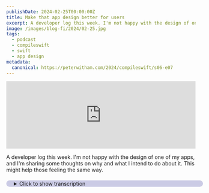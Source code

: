 ```yaml
---
publishDate: 2024-02-25T00:00:00Z
title: Make that app design better for users
excerpt: A developer log this week. I'm not happy with the design of one of my apps, and I'm sharing some thoughts on why and what I intend to do about it. This might help those feeling the same way.
image: /images/blog-fi/2024/02-25.jpg
tags:
  - podcast
  - compileswift
  - swift
  - app design
metadata:
  canonical: https://peterwitham.com/2024/compileswift/s06-e07
---
```


<iframe width="100%" height="180" frameborder="no" scrolling="no" seamless="" src="https://share.transistor.fm/e/5abfe104"></iframe>

<Player/>

A developer log this week. I'm not happy with the design of one of my apps, and I'm sharing some thoughts on why and what I intend to do about it. This might help those feeling the same way.

<details>
  <summary
      style="
     margin-top: 20px;
     margin-bottom: 80px;
     padding-left: 20px;
     border-radius: 10px;
     border-width: 1px;
     border-color: rgb(255,255,255,0.2);
     width: 100%;
     background-color: rgb(0, 0, 128, 0.2);
"
  >Click to show transcription</summary>

 #### Transcription
  Welcome to another episode of the Compile Swift podcast. I'm your host, Peter Witham. You can find myself and this podcast to CompileSwift.com. This one's a developer journal update this week. A few things bothering me that I've been working on this week and I thought I'd share with you all. one of them is a topic that we have touched on before, but I think it's always worth talking about again. And that is. Knowing when to pivot on your app now, I don't mean just completely go in a new direction. But I think that becomes a point where you feel like either the design of your app or the functionality. Or something else? 

There's just something about your app. That's not right. It's not really resonating with the users. And. It just feels uncomfortable. And I think that  once you put an app out there and it's been a V1 or it's been a. A dot release for a while. And you see somewhere along the way, it's just not working right now. 

That may be just a gut feeling or it may be metrics that you follow and. Tell you that. Either nobody's using it or just the same people from the previous version. And there's no growth  or anything along those lines, but it all comes down to that thing of just knowing something's wrong. 

Or something just doesn't feel. The way you intended it to be, or your users want it to be, if you're lucky enough that your users give you feedback. And that's what I want to talk about here. I have an app. That's a job. finder tracker. You'll find it in the. App store. It's a paid app. Very minimal. One of those 99 cent things. And. I was undecided when I bought it out at first. 

And I'll put a link in the show notes. I think I have an episode out there on this. About whether to charge for it or to do it for free. And some folks have purchased the app, but not many. There's something about it. That's just bothering me. And I think what it is. I think the functionality is there for what is intended, but the design is not quite right. And when I came up with the original designs. I wanted to do something different, make it stand out a little bit. 

You can see that from the screenshots in the app store. On the app store page, but there's something about, I think it's the color palette that's bothering me now. It's one of those classic things, we've all been there,  seemed like a good idea at the time. And then  you've lived with it for awhile. 

And now you're thinking. Gosh, I really hate those colors.  I think we've all been there. And I think that's where I'm at. And so what I'm actually thinking of doing is doing an experiment. But an experiment that won't hurt the users and what I'm going to do is. I'm going to tweak. The look of it. 

I'm probably going to strip it back to a lot of.  Conventional. I don't want to say matching the HIG, the human interface guidelines because it does. But more case of bringing it back to conventional color palettes. And removing some of the custom colors and backgrounds that I have in there. 

I liked the backgrounds because they help. The content pop out in the app where you want it to. And so I'll probably keep it, but might change it a little bit. But I may change the UI controls.  Of course it has a light and dark interface, just like most apps do these days.  And certainly something you should be thinking about and certainly doing, but I think I'm going to go revisit it. 

I've been playing around with a few things and I just think it's something I need to do. Now, originally I was going to transition the app over to SwiftData. Is currently using CoreData and CloudKit. For sync and across apps, that's all working fine. But I think. I'm going to hold off on, moving it over to SwiftData. Not because I think SwiftData is not ready for it it's not a particularly complicated model in the app or anything like that. But because I think I need to address this. Essentially usability. Features first, and those will determine pretty much the future of the app as far as. Whether it keeps going and where it goes from there. 

But I think that I need to address that first because ultimately it's that thing of. Users don't care how the data is stored or manipulated or worked under the hood. Only us as developers do. And so if you think that you've got a user facing problem, like an interface issue, That's what you've got to deal with first. If everything under the hood is doing what it should and how it should. That should not be your priority if you've got other problems, because that's just stuff that bothers us as developers and. That kind of feels like where it's at. I have a feature that I wanted to release next, which was the notifications. Where you could say, Hey, remind me in one day, seven days, 30 days to follow up on this job application. And I'm not sure if I'm going to include that in this next. Update. Because  again, this is a new feature. 

I think it's valuable to users. But I feel like this problem with. 

The look of the app is more important. And so I'm going to do that first. And I also feel. I don't want to say it's an easy win. But it's a lot easier to change things like color palettes and layouts than it is to  dive under the hood and touch things that you know, are not broken and create new things that could become broken.

And that's another thing right. There is you should really stage. In a priority order, that, that seems right for the situation. And what the, what you think is correct is the developer and the owner of the app. To look at it and go, okay, what's the priorities, what's the things I need to do first. 

And it should always be things that you think of bothering the user. Not the internals under the hood, unless there's a very good reason. Like I say, something broken, something like that. So that's what I think I'm going to do. I'm not sure how long it's going to take me because. By all reasoning, it shouldn't take long, but obviously just like everybody else, I have other projects that I'm working on as well. I feel like this one is overdue. 

I wanted to get a new update out for the app. Way before now and haven't, and that's on me. And I take the responsibility for that. And certain amount of procrastination on my part. I admit that too. And  I've had a lot of game related stuff that I wanted to do with endless hurdles and that's all out the way in a shipped now, including the game center stuff that I shipped last week. And so it's only right that I turned my attention to this that I think is my next priority especially since this is a paying app as well, like I say, it's not that it's providing any functional problems. I just think it's not resonating with potential users. And that is a bigger commitment, I think, than any. Free project that you put out for folks. You have to respect those that are willing to hand over some money to you. First. Those have to be the priority. It's as simple as that's the way I look at it. Hey, you may think that's different. Totally respect that, but that's the way I look at it.  And with that if you want to talk about these kinds of things  or you were in a similar situation or you feel like you've got a similar problem. Hey, I'd love for you to come on the podcast and talk about it. 

I think that it's important that we discuss these things as a developer community and app makers. And I welcome you to come and talk about it. Right? CompileSwift.com/contact. And  let's have those conversations because I'm sure I'm not the only one with these kinds of problems and decisions to make. 

And I think it's important. And also worth noting that these are things that we talk about all the time in things like our indie business channel on our dev club discord, there'll be a link in the show notes for it.  If you feel like you need or want to be part of a community that talks and works with these things  please join the discord. 

There's a lot of fantastically, knowledgeable, good folks in there only too willing to help. That's what I've got this week for the developer update. It's just a short one.  I like to do these every so often. Just to remind folks that, Hey  it's not all about the tech, right? Primarily it's about the people. Who are using these things, that's us developers and our users and our clients and everything else. 

And I like to put these out as developer logs or audio logs, whatever you want to call them. Because I think it's important to remind folks that there were people behind these things that we do. That's it folks take care. I will speak to in the next one.
</details>
